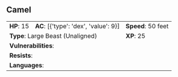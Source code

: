 ## Camel {#monster-camel}

```{=html}
<table class="table table-striped">
    <tbody>
        <tr>                    
            <td><b>HP</b>: 15</td>
            <td><b>AC</b>: [{'type': 'dex', 'value': 9}]</td>
            <td><b>Speed</b>: 50 feet</td>
        </tr>
        <tr>
            <td colspan="2"><b>Type</b>: Large Beast (Unaligned)</td>
            <td><b>XP</b>: 25</td>
        </tr>
        <tr>
            <td colspan="3"><b>Vulnerabilities</b>: </td>
        </tr>
        <tr>
            <td colspan="3"><b>Resists</b>: </td>
        </tr>
        <tr>
            <td colspan="3"><b>Languages</b>: </td>
        </tr>
    </tbody>
</table>
```